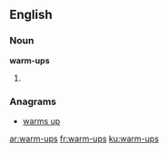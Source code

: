 ==English==

===Noun===
'''warm-ups'''
# {{plural of|warm-up}}

===Anagrams===
* [[warms up#English|warms up]]

[[ar:warm-ups]]
[[fr:warm-ups]]
[[ku:warm-ups]]